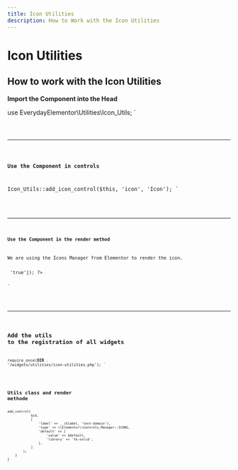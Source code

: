 ```yaml
---
title: Icon Utilities
description: How to Work with the Icon Utilities
---
```



# Icon Utilities

## How to work with the Icon Utilities

**Import the Component into the Head**

use EverydayElementor\\Utilities\\Icon_Utils;
`

<Code code={importUtils} lang="php"/>

<hr />

**Use the Component in controls**

Icon_Utils::add_icon_control($this, 'icon', 'Icon');
`

<Code code={useUtilsIcon} lang="php" />

<hr />

**Use the Component in the render method**

We are using the Icons Manager from Elementor to render the icon.

<?php \\Elementor\\Icons_Manager::render_icon($social_media_item['icon'], ['aria-hidden' => 'true']); ?>
`

<Code code={renderUtils} lang="php" />

<hr />

## Add the utils to the registration of all widgets

require_once(__DIR__ . '/widgets/utilities/icon-utilities.php');
`

<Code code={registerUtils} lang="php" />


## Utils class and render methode

<?php

namespace EverydayElementor\\Utilities;

class Icon_Utils
{
    public static function add_icon_control($widget, $id = "icon", $label = "Icon", $default = "fa fa-star")
    {
        $widget->add_control(
            $id,
            [
                'label' => __($label, 'text-domain'),
                'type' => \\Elementor\\Controls_Manager::ICONS,
                'default' => [
                    'value' => $default,
                    'library' => 'fa-solid',
                ],
            ]
        );
    }
}
`

<Code code={utilsClass} lang="php" />


